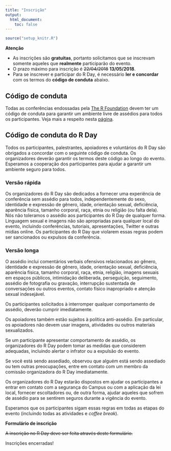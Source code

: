 ```yaml
---
title: "Inscrição"
output:
  html_document:
    toc: false
---
```


```r
source("setup_knitr.R")
```

<div class="panel panel-warning">
  <div class="panel-heading">**Atenção**</div>
  <div class="panel-body">
  - As inscrições são **gratuitas**, portanto solicitamos que se inscrevam
    somente aqueles que **realmente** participarão do evento.
  - O prazo máximo para inscrição é ~~22/04/2018~~ **13/05/2018**.
  - Para se inscrever e participar do R Day, é necessário **ler e
  concordar** com os termos do **código de conduta** abaixo.
  </div>
</div>

## Código de conduta

Todas as conferências endossadas pela [The R
Foundation](https://www.r-project.org/foundation) devem ter um código de
conduta para garantir um ambiente livre de assédios para todos os
participantes. Veja mais a respeito nesta
[página](https://www.r-project.org/behaviour.html).

## Código de conduta do R Day

Todos os participantes, palestrantes, apoiadores e voluntários do R Day
são obrigados a concordar com o seguinte código de conduta. Os
organizadores deverão garantir os termos deste código ao longo do
evento. Esperamos a cooperação dos participantes para ajudar a garantir
um ambiente seguro para todos.

### Versão rápida

Os organizadores do R Day são dedicados a fornecer uma experiência de
conferência sem assédio para todos, independentemente do sexo,
identidade e expressão de gênero, idade, orientação sexual, deficiência,
aparência física, tamanho corporal, raça, etnia ou religião (ou falta
dela). Nós não toleramos o assédio aos participantes do R Day de
qualquer forma. Linguagem sexual e imagens não são apropriadas para
qualquer local do evento, incluindo conferências, tutoriais,
apresentações, Twitter e outras mídias online. Os participantes do R Day
que violarem essas regras podem ser sancionados ou expulsos da
conferência.

### Versão longa

O assédio inclui comentários verbais ofensivos relacionados ao gênero,
identidade e expressão de gênero, idade, orientação sexual, deficiência,
aparência física, tamanho corporal, raça, etnia, religião, imagens
sexuais em espaços públicos, intimidação deliberada, perseguição,
seguimento, assédio de fotografia ou gravação, interrupção sustentada de
conversações ou outros eventos, contato físico inapropriado e atenção
sexual indesejável.

Os participantes solicitados à interromper qualquer comportamento de
assédio, deverão cumprir imediatamente.

Os apoiadores também estão sujeitos à política anti-assédio. Em
particular, os apoiadores não devem usar imagens, atividades ou
outros materiais sexualizados.

Se um participante apresentar comportamento de assédio, os organizadores
do R Day podem tomar as medidas que considerem adequadas, incluindo
alertar o infrator ou a expulsão do evento.

Se você está sendo assediado, observou que alguém está sendo assediado
ou tem outras preocupações, entre em contato com um membro da comissão
organizadora do R Day imediatamente.

Os organizadores do R Day estarão dispostos em ajudar os participantes a
entrar em contato com a segurança do Campus ou com a aplicação da lei
local, fornecer escoltadores ou, de outra forma, ajudar aqueles que
sofrem de assédio para se sentirem seguros durante a vigência do evento.

Esperamos que os participantes sigam essas regras em todas as etapas do
evento (incluindo todas as atividades e *coffee break*).

<div class="panel panel-primary">
  <div class="panel-heading">**Formulário de inscrição**</div>
  <div class="panel-body">
  ~~A inscrição no R Day deve ser feita através deste formulário.~~

Inscrições encerradas!
  </div>
</div>
